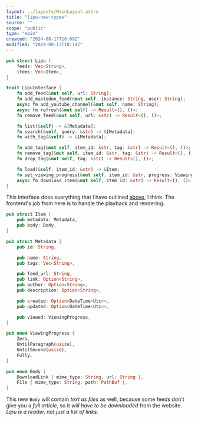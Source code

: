 ```yaml
---
layout: ../layouts/MainLayout.astro
title: "lipu-new-types"
source: ""
scope: "public"
type: "main"
created: "2024-08-17T18:09Z"
modified: "2024-08-17T18:14Z"
---
```


```rust
pub struct Lipu {
    feeds: Vec<String>,
    items: Vec<Item>,
}

trait LipuInterface {
    fn add_feed(&mut self, url: String);
    fn add_mastodon_feed(&mut self, instance: String, user: String);
    async fn add_youtube_channel(&mut self, name: String);
    async fn refresh(&mut self) -> Result<(), ()>;
    fn remove_feed(&mut self, url: &str) -> Result<(), ()>;

    fn list(&self) -> &[Metadata];
    fn search(&self, query: &str) -> &[Metadata];
    fn with_tag(&self) -> &[Metadata];

    fn add_tag(&mut self, item_id: &str, tag: &str) -> Result<(), ()>;
    fn remove_tag(&mut self, item_id: &str, tag: &str) -> Result<(), ()>;
    fn drop_tag(&mut self, tag: &str) -> Result<(), ()>;

    fn load(&self, item_id: &str) -> &Item;
    fn set_viewing_progress(&mut self, item_id: &str, progress: ViewingProgress) -> Result<(), ()>;
    async fn download_item(&mut self, item_id: &str) -> Result<(), ()>;
}
```
This interface does everything that I have outlined [above](/rethinking-lipu), I think. The frontend's job from here is to handle the playback and rendering.

```rust
pub struct Item {
    pub metadata: Metadata,
    pub body: Body,
}

pub struct Metadata {
    pub id: String,

    pub name: String,
    pub tags: Vec<String>,

    pub feed_url: String,
    pub link: Option<String>,
    pub author: Option<String>,
    pub description: Option<String>,

    pub created: Option<DateTime<Utc>>,
    pub updated: Option<DateTime<Utc>>,

    pub viewed: ViewingProgress,
}

pub enum ViewingProgress {
    Zero,
    UntilParagraph(usize),
    UntilSecond(usize),
    Fully,
}

pub enum Body {
    DownloadLink { mime_type: String, url: String },
    File { mime_type: String, path: PathBuf },
}
```
This new `Body` will contain *text as files* as well, because some feeds don't give you a *full article*, so it *will have to be downloaded* from the website. *Lipu is a reader, not just a list of links.*